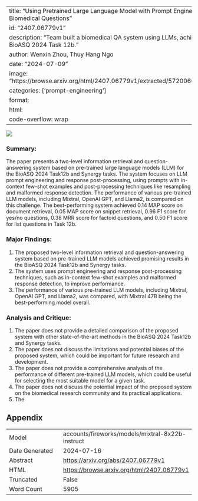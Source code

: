 
---
title: "Using Pretrained Large Language Model with Prompt Engineering to Answer Biomedical Questions"
id: "2407.06779v1"
description: "Team built a biomedical QA system using LLMs, achieving notable scores in BioASQ 2024 Task 12b."
author: Wenxin Zhou, Thuy Hang Ngo
date: "2024-07-09"
image: "https://browse.arxiv.org/html/2407.06779v1/extracted/5720066/images/data_format.png"
categories: ['prompt-engineering']
format:
  html:
    code-overflow: wrap
---

![](https://browse.arxiv.org/html/2407.06779v1/extracted/5720066/images/data_format.png)

### Summary:

The paper presents a two-level information retrieval and question-answering system based on pre-trained large language models (LLM) for the BioASQ 2024 Task12b and Synergy tasks. The system focuses on LLM prompt engineering and response post-processing, using prompts with in-context few-shot examples and post-processing techniques like resampling and malformed response detection. The performance of various pre-trained LLM models, including Mixtral, OpenAI GPT, and Llama2, is compared on this challenge. The best-performing system achieved 0.14 MAP score on document retrieval, 0.05 MAP score on snippet retrieval, 0.96 F1 score for yes/no questions, 0.38 MRR score for factoid questions, and 0.50 F1 score for list questions in Task 12b.

### Major Findings:

1. The proposed two-level information retrieval and question-answering system based on pre-trained LLM models achieved promising results in the BioASQ 2024 Task12b and Synergy tasks.
2. The system uses prompt engineering and response post-processing techniques, such as in-context few-shot examples and malformed response detection, to improve performance.
3. The performance of various pre-trained LLM models, including Mixtral, OpenAI GPT, and Llama2, was compared, with Mixtral 47B being the best-performing model overall.

### Analysis and Critique:

1. The paper does not provide a detailed comparison of the proposed system with other state-of-the-art methods in the BioASQ 2024 Task12b and Synergy tasks.
2. The paper does not discuss the limitations and potential biases of the proposed system, which could be important for future research and development.
3. The paper does not provide a comprehensive analysis of the performance of different pre-trained LLM models, which could be useful for selecting the most suitable model for a given task.
4. The paper does not discuss the potential impact of the proposed system on the biomedical research community and its practical applications.
5. The

## Appendix

|          |          |
|----------|----------|
| Model     | accounts/fireworks/models/mixtral-8x22b-instruct       |
| Date Generated     | 2024-07-16       |
| Abstract | [https://arxiv.org/abs/2407.06779v1](https://arxiv.org/abs/2407.06779v1)        |
| HTML     | [https://browse.arxiv.org/html/2407.06779v1](https://browse.arxiv.org/html/2407.06779v1)       |
| Truncated       | False       |
| Word Count       | 5905       |